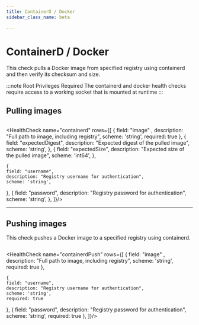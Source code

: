 ```yaml
---
title: ContainerD / Docker
sidebar_class_name: beta

---
```


# <Icon name="containerd" /> ContainerD / Docker

This check pulls a Docker image from specified registry using containerd and then verify its checksum and size.

:::note Root Privileges Required
The containerd and docker health checks require access to a working socket that is mounted at runtime
:::

## Pulling images

```yaml file=../../../modules/canary-checker/fixtures/minimal/containerd-pull.yaml title='containerd-pull.yaml'
```

<HealthCheck name="containerd"  rows={[
  {
    field: "image" ,
    description: "Full path to image, including registry",
    scheme: 'string',
    required: true
  },
  {
    field: "expectedDigest",
    description: "Expected digest of the pulled image",
    scheme: 'string',
  },
  {
    field: "expectedSize",
    description: "Expected size of the pulled image",
    scheme: 'int64',
  },

    {
    field: "username",
    description: "Registry username for authentication",
    scheme: 'string',
  },
      {
    field: "password",
    description: "Registry password for authentication",
    scheme: 'string',
  },
]}/>


---

## Pushing images

This check pushes a Docker image to a specified registry using containerd.

```yaml file=../../../modules/canary-checker/fixtures/minimal/containerd-push.yaml title='containerd-push.yaml'
```


<HealthCheck name="containerdPush"  rows={[
  {
    field: "image" ,
    description: "Full path to image, including registry",
    scheme: 'string',
    required: true
  },


    {
    field: "username",
    description: "Registry username for authentication",
    scheme: 'string',
    required: true
  },
      {
    field: "password",
    description: "Registry password for authentication",
    scheme: 'string',
       required: true
  },
]}/>
